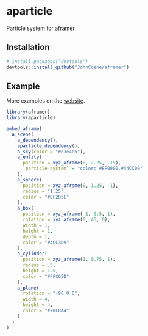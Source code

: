 # aparticle

Particle system for [aframer](https://aframer.john-coene.com)

## Installation

```r
# install.packages("devtools")
devtools::install_github("JohnCoene/aframer")
```

## Example

More examples on the [website](https://aparticle.john-coene.com).

```r
library(aframer)
library(aparticle)

embed_aframe(
  a_scene(
    a_dependency(),
    aparticle_dependency(),
    a_sky(color = "#d3e4e5"),
    a_entity(
      position = xyz_aframe(0, 2.25, -15),
      `particle-system` = "color: #EF0000,#44CC00"
    ),
    a_sphere(
      position = xyz_aframe(0, 1.25, -1),
      radius = "1.25",
      color = "#EF2D5E"
    ),
    a_box(
      position = xyz_aframe(-1, 0.5, 1),
      rotation = xyz_aframe(0, 45, 0),
      width = 1,
      height = 1,
      depth = 1,
      color = "#4CC3D9"
    ),
    a_cylinder(
      position = xyz_aframe(1, 0.75, 1),
      radius = .5,
      height = 1.5,
      color = "#FFC65D"
    ),
    a_plane(
      rotation = "-90 0 0",
      width = 4,
      height = 4,
      color = "#7BC8A4"
    )
  )
)
```

